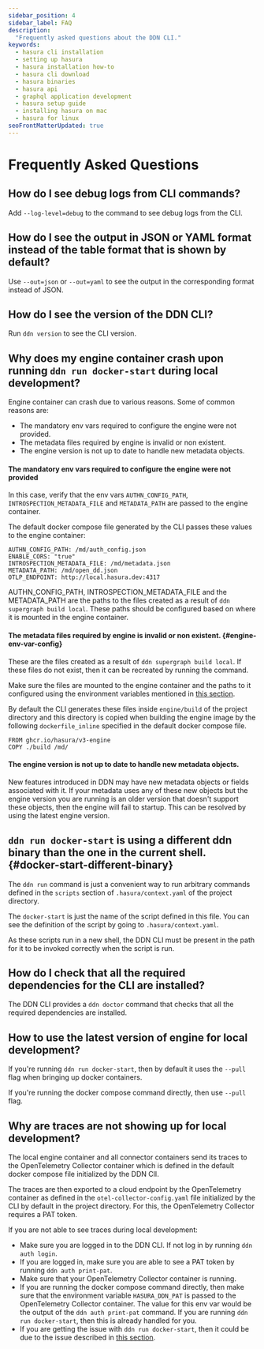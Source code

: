 ```yaml
---
sidebar_position: 4
sidebar_label: FAQ
description:
  "Frequently asked questions about the DDN CLI."
keywords:
  - hasura cli installation
  - setting up hasura
  - hasura installation how-to
  - hasura cli download
  - hasura binaries
  - hasura api
  - graphql application development
  - hasura setup guide
  - installing hasura on mac
  - hasura for linux
seoFrontMatterUpdated: true
---
```


# Frequently Asked Questions

## How do I see debug logs from CLI commands?

Add `--log-level=debug` to the command to see debug logs from the CLI.

## How do I see the output in JSON or YAML format instead of the table format that is shown by default?

Use `--out=json` or `--out=yaml` to see the output in the corresponding format instead of JSON.

## How do I see the version of the DDN CLI?

Run `ddn version` to see the CLI version.

## Why does my engine container crash upon running `ddn run docker-start` during local development?

Engine container can crash due to various reasons. Some of common reasons are:
- The mandatory env vars required to configure the engine were not provided.
- The metadata files required by engine is invalid or non existent.
- The engine version is not up to date to handle new metadata objects.

#### The mandatory env vars required to configure the engine were not provided

<Thumbnail src="/img/cli/engine_env_var_error.png" alt="Engine container error" width="1000px" />

In this case, verify that the env vars `AUTHN_CONFIG_PATH`, `INTROSPECTION_METADATA_FILE` and
`METADATA_PATH` are passed to the engine container.

The default docker compose file generated by the CLI passes these values to the engine container:

```
AUTHN_CONFIG_PATH: /md/auth_config.json
ENABLE_CORS: "true"
INTROSPECTION_METADATA_FILE: /md/metadata.json
METADATA_PATH: /md/open_dd.json
OTLP_ENDPOINT: http://local.hasura.dev:4317
```

AUTHN_CONFIG_PATH, INTROSPECTION_METADATA_FILE and the METADATA_PATH are the paths to the
files created as a result of `ddn supergraph build local`. These paths should be configured
based on where it is mounted in the engine container.

#### The metadata files required by engine is invalid or non existent. {#engine-env-var-config}

<Thumbnail src="/img/cli/metadata_files_err.png" alt="Metadata files engine container error" width="1000px" />

These are the files created as a result of `ddn supergraph build local`. If these files do not exist, then
it can be recreated by running the command.

Make sure the files are mounted to the engine container and the paths to it configured using the environment variables
mentioned in [this section](#engine-env-var-config).

By default the CLI generates these files inside `engine/build` of the project directory and this directory is copied
when building the engine image by the following `dockerfile_inline` specified in the default docker compose file.

```
FROM ghcr.io/hasura/v3-engine
COPY ./build /md/
```

#### The engine version is not up to date to handle new metadata objects.

New features introduced in DDN may have new metadata objects or fields associated with it. If your metadata uses
any of these new objects but the engine version you are running is an older version that doesn't support these objects,
then the engine will fail to startup. This can be resolved by using the latest engine version.

## `ddn run docker-start` is using a different ddn binary than the one in the current shell. {#docker-start-different-binary}

The `ddn run` command is just a convenient way to run arbitrary commands defined in the `scripts` section of
`.hasura/context.yaml` of the project directory.

The `docker-start` is just the name of the script defined in this file. You can see the definition of the script
by going to `.hasura/context.yaml`.

As these scripts run in a new shell, the DDN CLI must be present in the path for it to be invoked correctly when the
script is run.

## How do I check that all the required dependencies for the CLI are installed?

The DDN CLI provides a `ddn doctor` command that checks that all the required dependencies are installed.

<Thumbnail src="/img/cli/doctor_output.png" alt="DDN doctor output" width="1000px" />

## How to use the latest version of engine for local development?

If you're running `ddn run docker-start`, then by default it uses the `--pull` flag when bringing up docker containers.

If you're running the docker compose command directly, then use `--pull` flag.

## Why are traces are not showing up for local development?

The local engine container and all connector containers send its traces to the OpenTelemetry Collector container which
is defined in the default docker compose file initialized by the DDN ClI.

The traces are then exported to a cloud endpoint by the OpenTelemetry container as defined in the `otel-collector-config.yaml`
file initialized by the CLI by default in the project directory. For this, the OpenTelemetry Collector requires a PAT token.

If you are not able to see traces during local development:
- Make sure you are logged in to the DDN CLI. If not log in by running `ddn auth login`.
- If you are logged in, make sure you are able to see a PAT token by running `ddn auth print-pat`.
- Make sure that your OpenTelemetry Collector container is running.
- If you are running the docker compose command directly, then make sure that the environment variable `HASURA_DDN_PAT` is passed to the OpenTelemetry Collector container. The value
  for this env var would be the output of the `ddn auth print-pat` command. If you are running `ddn run docker-start`, then this
  is already handled for you.
- If you are getting the issue with `ddn run docker-start`, then it could be due to the issue described in [this section](#docker-start-different-binary).
